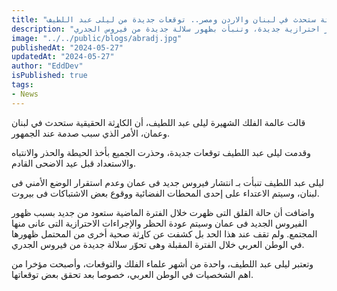 ```yaml
---
title: "الکاړثة ستحدث في لبنان والاردن ومصر.. توقعات جديدة من ليلى عبد اللطيف!"
description: "عالمة الفلك الشهيرة ليلى عبد اللطيف تتوقع كارثة في لبنان وعمان، تشمل انتشار فيروس جديد وعدم استقرار أمني. حذرت من تدابير احترازية جديدة، وتنبأت بظهور سلالة جديدة من فيروس الجدري."
image: "../../public/blogs/abradj.jpg"
publishedAt: "2024-05-27"
updatedAt: "2024-05-27"
author: "EddDev"
isPublished: true
tags:
- News
---
```



قالت عالمة الفلك الشهيرة ليلى عبد اللطيف، أن الکاړثة الحقيقية ستحدث في لبنان وعمان، الأمر الذي سبب صدمة عند الجمهور.

وقدمت ليلى عبد اللطيف توقعات جديدة، وحذرت الجميع بأخذ الحيطة والحذر والانتباه والاستعداد قبل عيد الاضحى القادم.

ليلى عبد اللطيف تنبأت بـ انتشار فيروس جديد فى عمان وعدم استقرار الوضع الأمني فى لبنان، وسيتم الاعتداء على إحدى المحطات الفضائية ووقوع بعض الاشتباكات فى بيروت.

واضافت أن حالة القلق التى ظهرت خلال الفترة الماضية ستعود من جديد بسبب ظهور الفيروس الجديد فى عمان وسيتم عودة الحظر والإجراءات الاحترازية التى عانى منها المجتمع. ولم تقف عند هذا الحد بل كشفت عن کاړثة صحية أخرى من المحتمل ظهورها في الوطن العربي خلال الفترة المقبلة وهى تحوّر سلالة جديدة من فيروس الجدري.

وتعتبر ليلى عبد اللطيف، واحدة من أشهر علماء الفلك والتوقعات، وأصبحت مؤخرا من اهم الشخصيات في الوطن العربي، خصوصا بعد تحقق بعض توقعاتها.
